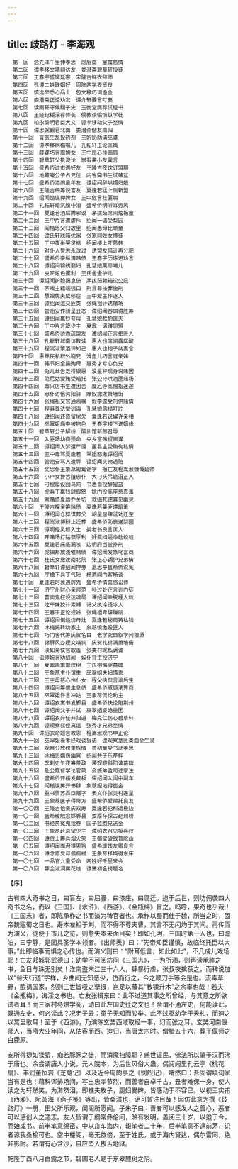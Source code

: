 ```yaml
---
---
---
```

title: 歧路灯 - 李海观
---


```
　第一回　念先泽千里伸孝思　虑后裔一掌寓慈情
　第二回　谭孝移文靖祠访友　娄潜斋碧草轩授徒
　第三回　王春宇盛馔延客　宋隆吉鲜衣拜师
　第四回　孔谭二姓联姻好　周陈两学表贤良
　第五回　慎选举悉心品士　包文移巧词渔金
　第六回　娄潜斋正论劝友　谭介轩要言叮妻
　第七回　读画轩守候翻子史　玉衡堂膺荐试经书
　第八回　王经纪糊涂荐师长　侯教读偷惰纵学徒
　第九回　柏永龄明君臣大义　谭孝移动父子至情
　第十回　谭忠弼觐君北面　娄潜斋偕友南归
　第十一回　盲医生乱投药剂　王妗奶劝请巫婆
　第十二回　谭孝移病榻嘱儿　孔耘轩正论匡婿
　第十三回　薛婆巧言鬻婢女　王中屈心挂画眉
　第十四回　碧草轩父执谠论　崇有斋小友巽言
　第十五回　盛希侨过市遇好友　王隆吉夜饮订盟期
　第十六回　地藏庵公子占兄位　内省斋书生试赌盆
　第十七回　盛希侨酒闹童年友　谭绍闻醉哄孀妇娘
　第十八回　王隆吉细筹悦富友　夏逢若猛上侧新盟
　第十九回　绍闻诡谋狎婢女　王中危言杜匪朋
　第二十回　孔耘轩暗沉腹中泪　盛希侨明听耳旁风
　第二十一回　夏逢若酒后腾邪说　茅拔茹席间炫艳童
　第二十二回　王中片言遭虐斥　绍闻一诺受梨园
　第二十三回　阎楷思父归故里　绍闻愚母比顽童
　第二十四回　谭氏轩戏箱优器　张家祠妓女博徒
　第二十五回　王中夜半哭灵柩　绍闻楼上吓慈帏
　第二十六回　对仆人誓志永改过　诱盟友暗计再分肥
　第二十七回　盛希侨豪纵清赌债　王春宇历练进劝言
　第二十八回　谭绍闻锦绣娶妇　孔慧娘栗枣哺儿
　第二十九回　皮匠炫色攫利　王氏舍金护儿
　第三十回　谭绍闻护脸揭息债　茅拔茹赖箱讼公庭
　第三十一回　茅戏主藉端强口　荆县尊按罪施刑
　第三十二回　慧娘忧夫成郁症　王中爱主作逐人
　第三十三回　谭绍闻滥交匪类　张绳祖计诱赌场
　第三十四回　管贻安作骄呈丑态　谭绍闻吞饵得胜筹
　第三十五回　谭绍闻赢钞夸母　孔慧娘款酌匡夫
　第三十六回　王中片言箴少主　夏鼎一诺赚同盟
　第三十七回　盛希侨骄态疏盟友　谭绍闻正言拒匪人
　第三十八回　孔耘轩城南访教读　惠人也席间露腐酸
　第三十九回　程嵩淑擎酒评知己　惠人也抱子纳妻言
　第四十回　惠养民私积外胞兄　滑鱼儿巧言诓亲姊
　第四十一回　韩节妇全操殉母　惠秀才亏心负兄
　第四十二回　兔儿丝告乏得银惠　没星秤现身说赌因
　第四十三回　范尼姑爱贿受暗托　张公孙哄酒圈赌场
　第四十四回　鼎兴店书生遭困苦　度厄寺高僧指迷途
　第四十五回　忠仆访信河阳驿　赌奴撒泼萧墙街
　第四十六回　张绳祖交官通贿嘱　假李逵受刑供赌情
　第四十七回　程县尊法堂训诲　孔慧娘病榻叮咛
　第四十八回　谭绍闻还债留尾欠　夏逢若说媒许亲相
　第四十九回　巫翠姐庙中被物色　王春宇楼下说姻缘
　第五十回　碧草轩公子解纷　醉仙馆新郎召辱
　第五十一回　入匪场幼商殒命　央乡宦赌棍画谋
　第五十二回　谭绍闻入梦遭严谴　董县主受贿徇私情
　第五十三回　王中毒骂夏逢若　翠姐怒激谭绍闻
　第五十四回　管贻安骂人遭辱　谭绍闻买物遇赃
　第五十五回　奖忠仆王象荩匍匐谢字　报亡友程嵩淑慷慨延师
　第五十六回　小户女搀舌阻忠仆　大刁头吊诡沮正人
　第五十七回　刁棍屡设囮鸟网　书愚自投醉猩盆
　第五十八回　虎兵丁赢钱肆假怒　姚门役高座惹真羞
　第五十九回　索赌债夏鼎乔关切　救缢死德喜见幽灵
　第六十回　王隆吉探亲筹赌债　夏逢若集匪遭暗羞
　第六十一回　谭绍闻仓猝谋葬父　胡星居肆诞劝迁茔
　第六十二回　程嵩淑博辩止迁葬　盛希侨助丧送梨园
　第六十三回　谭明经灵柩入土　娄老翁良言匡人
　第六十四回　开赌场打钻获厚利　奸爨妇逼命赴绞桩
　第六十五回　夏逢若床底漏咳　边明府当堂扑刑
　第六十六回　虎镇邦放泼催赌债　谭绍闻发急叱富商
　第六十七回　杜氏女撒泼南北院　张正心调护兄弟情
　第六十八回　碧草轩谭绍闻押券　退思亭盛希侨说冤
　第六十九回　厅檐下兵丁气短　杯酒间门客畅谈
　第七十回　夏逢若时衰遇厉鬼　盛希侨情真感讼师
　第七十一回　济宁州财心亲师范　补过处正言训门徒
　第七十二回　曹卖鬼枉设迷魂局　谭绍闻幸脱埋人坑
　第七十三回　炫干妹狡计索赙　谒父执冷语冰人
　第七十四回　王春宇正论规姊　张绳祖卑辞赚朋
　第七十五回　谭绍闻倒运烧丹灶　夏逢若秘商铸私钱
　第七十六回　冰梅婉转劝家主　象荩愤激殴匪人
　第七十七回　巧门客代筹庆贺名目　老学究自叙学问根源
　第七十八回　锦屏风办理文靖祠　庆贺礼排满萧墙街
　第七十九回　淡如菊仗官取羞　张类村昵私调谑
　第八十回　讼师婉言劝绍闻　奴仆背主投济宁
　第八十一回　夏鼎画策鬻坟树　王氏抱悔哭墓碑
　第八十二回　王象荩主仆谊重　巫翠姐夫妇情乖
　第八十三回　王主母慈心怜仆女　程父执侃言谕后生
　第八十四回　谭绍闻筹偿生息债　盛希侨威慑滚算商
　第八十五回　巫翠姐忤言冲姑　王象荩侃论劝主
　第八十六回　谭绍衣寓书发鄞县　盛希侨快论阻荆州
　第八十七回　谭绍闻父子并试　巫翠姐婆媳重团
　第八十八回　谭绍衣升任开归道　梅克仁伤心碧草轩
　第八十九回　谭观察叔侄真谊　张秀才兄弟至情
　第九十回　谭绍衣命题含教恩　程嵩淑观书申正论
　第九十一回　巫翠姐看孝经戏谈狠语　谭观察拿匪类曲全生灵
　第九十二回　观察公放榜重族情　篑初童受书动孝思
　第九十三回　冰梅思嫡伤幽冥　绍闻共子乐芹拌
　第九十四回　季刺史午夜筹荒政　谭观察斜阳读墓碑
　第九十五回　赴公筵督学论官箴　会族弟监司述家法
　第九十六回　盛希侨开楼发藏板　谭绍闻入闱中副车
　第九十七回　阎楷谋房开书肆　象荩掘地得窖金
　第九十八回　重书贾苏霖臣赠字　表义仆张类村递呈
　第九十九回　王象荩医子得奇方　盛希侨爱弟托良友
　第一〇〇回　王隆吉怡亲庆双寿　夏逢若犯科遣极边
　第一〇一回　盛希瑗触忿邯郸县　娄厚存探古赵州桥
　第一〇二回　书经房冤鬼拾卷　国子监胞兄送金
　第一〇三回　王象荩赴京望少主　谭绍衣召见授兵权
　第一〇四回　谭贡士筹兵烟火架　王都堂破敌普陀山
　第一〇五回　谭绍闻面君得恩旨　盛希瑗饯友赠良言
　第一〇六回　谭念修爱母偎病榻　王象荩择婿得东床
　第一〇七回　一品官九重受命　两姓好千里来会
　第一〇八回　薛全淑洞房花烛　谭篑初金榜题名
```

【序】

古有四大奇书之目，曰盲左，曰屈骚，曰漆庄，曰腐迁。迨于后世，则坊佣袭四大奇书之名，而以《三国》、《水浒》、《西游》、《金瓶梅》冒之。呜呼，果奇也乎哉！《三国志》者，即陈承柞之书而演为稗官者也。承柞以蜀而仕于魏，所当之时，固帝魏寇蜀之日也。寿本左袒于刘，而不得不尊夫曹，其言不无闪灼于其间。再传而为演义，徒便于市儿之览，则愈失本来面目矣！即如孔明，三国时第一人也，曰澹泊，曰宁静，是固具圣学本领者。《出师表》曰：“先帝知臣谨慎，故临终托臣以大事。”此即临事而惧之心传也。而演义则曰：“附耳低言，如此如此”，不几成儿戏场耶！亡友郏城郭武德曰：幼学不可阅坊间《三国志》，一为所溷，则再读承祚之书，鱼目与珠无别矣！淮南盗宋江三十六人，肆暴行虐，张叔夜擒获之，而稗说加以“替天行道”字样，乡曲间无知恶少，仿而行之，今之顺刀手等会是也。流毒草野，酿祸国家，然则三世皆哑之孽报，岂足以蔽其“教猱升木”之余辜也哉！若夫《金瓶梅》，诲淫之书也。亡友张揖东曰：此不过道其事之所曾经，与其意之所欲试者耳！而三家村冬烘学究，动曰此左国史迁之文也！余谓不通左史，何能读此，既通左史，何必读此？况老子云：童子无知而朘举。此不过驱幼学于夭札，而速之以蒿里歌耳！至于《西游》，乃演陈玄奘西域取经一事，幻而张之耳。玄奘河南偃师人，当隋大业年间，从估客而西。迨归，当唐太宗时。僧腊五十六，葬于偃师之白鹿原。

安所得捷如猱猿，痴若豚豕之徒，而消魔扫障耶？惑世诬民，佛法所以肇于汉而沸于唐也。余尝谓唐人小说，元人院本，为后世风俗大蛊。偶阅阙里孔云亭《桃花扇》、丰润董恒岩《芝龛记》以及近今周韵亭之《悯烈记》，喟然曰：吾固谓填词家当有是也！藉科诨排场间，写出忠孝节烈，而善者自卓千古，丑者难保一身，使人读之为轩然笑，为潸然泪，即樵夫牧子，厨妇爨婢，皆感动于不容已。以视王实甫《西厢》、阮圆海《燕子笺》等出，皆桑濮也，讵可暂注目哉！因仿此意为撰《歧路灯》一册，田父所乐观，闺阁所愿闻。子朱子曰：善者可以感发人之善心，恶者可以惩创人之逸志。友人皆谓于纲常彝伦间，煞有发明。盖阅三十岁，以迨于今，而始成书。前半笔意绵密，中以舟车海内，辍笔者二十年，后半笔意不逮前茅，识者谅我桑榆可也。空中楼阁，毫无依傍，至于姓氏，或于海内贤达，偶尔雷同，绝非影附。若谓有心含沙，自应坠入拔舌地狱。

乾隆丁酉八月白露之节，碧圃老人题于东皋麓树之阴。